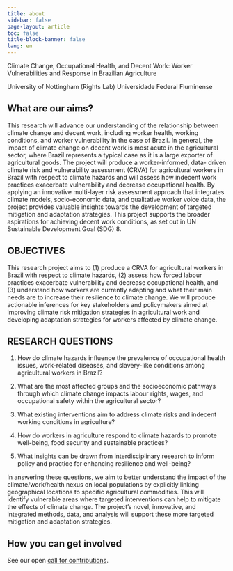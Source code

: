```yaml
---
title: about
sidebar: false
page-layout: article
toc: false
title-block-banner: false
lang: en
---
```


Climate Change, Occupational Health, and Decent Work: Worker Vulnerabilities and Response in Brazilian Agriculture

University of Nottingham (Rights Lab)
Universidade Federal Fluminense 

## What are our aims?



This research will advance our understanding of the relationship between climate change and decent work, including worker health, working conditions, and worker vulnerability in the case of Brazil. In general, the impact of climate change on decent work is most acute in the agricultural sector, where Brazil represents a typical case as it is a large exporter of agricultural goods. The project will produce a worker-informed, data- driven climate risk and vulnerability assessment (CRVA) for agricultural workers in Brazil with respect to climate hazards and will assess how indecent work practices exacerbate vulnerability and decrease occupational health. By applying an innovative multi-layer risk assessment approach that integrates climate models, socio-economic data, and qualitative worker voice data, the project provides valuable insights towards the development of targeted mitigation and adaptation strategies. This project supports the broader aspirations for achieving decent work conditions, as set out in UN Sustainable Development Goal (SDG) 8.

## OBJECTIVES
This research project aims to (1) produce a CRVA for agricultural workers in Brazil with respect to climate hazards, (2) assess how forced labour practices exacerbate vulnerability and decrease occupational health, and (3) understand how workers are currently adapting and what their main needs are to increase their resilience to climate change.
We will produce actionable inferences for key stakeholders and policymakers aimed at improving climate risk mitigation strategies in agricultural work and developing adaptation strategies for workers affected by climate change.

## RESEARCH QUESTIONS
1. How do climate hazards influence the prevalence of occupational health issues, work-related diseases, and slavery-like conditions among agricultural workers in Brazil?

2. What are the most affected groups and the socioeconomic pathways through which climate change impacts labour rights, wages, and occupational safety within the agricultural sector?
3. What existing interventions aim to address climate risks and indecent working conditions in agriculture?
4. How do workers in agriculture respond to climate hazards to promote well-being, food security and sustainable practices?
5. What insights can be drawn from interdisciplinary research to inform policy and practice for enhancing resilience and well-being?

In answering these questions, we aim to better understand the impact of the climate/work/health nexus on local populations by explicitly linking geographical locations to specific agricultural commodities. This will identify vulnerable areas where targeted interventions can help to mitigate the effects of climate change. The project’s novel, innovative, and integrated methods, data, and analysis will support these more targeted mitigation and adaptation strategies.

```{=html}

<html here>

```

## How you can get involved
See our open [call for contributions](contributor-docs/call-for-contributions.qmd).
